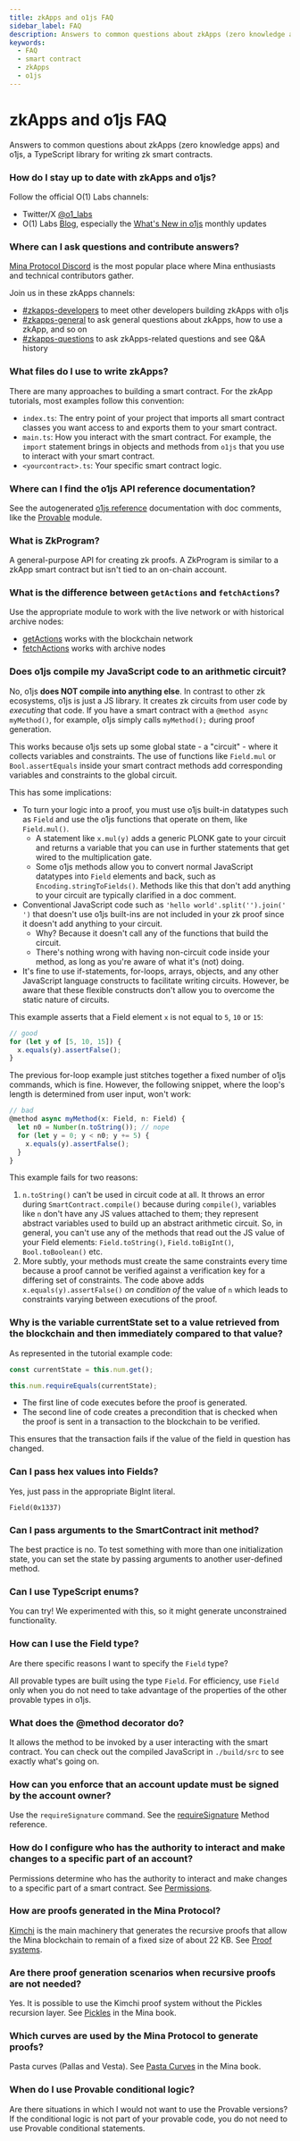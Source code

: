 ```yaml
---
title: zkApps and o1js FAQ
sidebar_label: FAQ
description: Answers to common questions about zkApps (zero knowledge apps) and o1js, a TypeScript library for writing zk smart contracts.
keywords:
  - FAQ
  - smart contract
  - zkApps
  - o1js
---
```


# zkApps and o1js FAQ

Answers to common questions about zkApps (zero knowledge apps) and o1js, a TypeScript library for writing zk smart contracts.

### How do I stay up to date with zkApps and o1js?

Follow the official O(1) Labs channels:

- Twitter/X [@o1_labs](https://twitter.com/o1_labs)
- O(1) Labs [Blog](https://blog.o1labs.org/), especially the [What's New in o1js](https://blog.o1labs.org/search?q=o1js) monthly updates

### Where can I ask questions and contribute answers?

[Mina Protocol Discord](https://discord.gg/minaprotocol) is the most popular place where Mina enthusiasts and technical contributors gather. 

Join us in these zkApps channels:

* [#zkapps-developers](https://discord.com/channels/484437221055922177/915745847692636181) to meet other developers building zkApps with o1js
* [#zkapps-general](https://discord.com/channels/484437221055922177/910549624413102100) to ask general questions about zkApps, how to use a zkApp, and so on
* [#zkapps-questions](https://discord.com/channels/484437221055922177/1047214314349658172) to ask zkApps-related questions and see Q&A history


### What files do I use to write zkApps?

There are many approaches to building a smart contract. For the zkApp tutorials, most examples follow this convention:

- `index.ts`: The entry point of your project that imports all smart contract classes you want access to and exports them to your smart contract. 
- `main.ts`: How you interact with the smart contract. For example, the `import` statement brings in objects and methods from `o1js` that you use to interact with your smart contract. 
- `<yourcontract>.ts`: Your specific smart contract logic. 

### Where can I find the o1js API reference documentation?

See the autogenerated [o1js reference](/zkapps/o1js-reference) documentation with doc comments, like the [Provable](/zkapps/o1js-reference/interfaces/Provable) module.

### What is ZkProgram?

A general-purpose API for creating zk proofs. A ZkProgram is similar to a zkApp smart contract but isn't tied to an on-chain account. 

### What is the difference between `getActions` and `fetchActions`?

Use the appropriate module to work with the live network or with historical archive nodes:

- [getActions](/zkapps/o1js-reference/modules/Mina#getactions) works with the blockchain network
- [fetchActions](/zkapps/o1js-reference/modules/Mina#fetchactions) works with archive nodes

### Does o1js compile my JavaScript code to an arithmetic circuit?

No, o1js **does NOT compile into anything else**. In contrast to other zk ecosystems, o1js is just a JS library. It creates zk circuits from user code by _executing_ that code. If you have a smart contract with a `@method async myMethod()`, for example, o1js simply calls `myMethod();` during proof generation.

This works because o1js sets up some global state - a "circuit" - where it collects variables and constraints. The use of functions like `Field.mul` or `Bool.assertEquals` inside your smart contract methods add corresponding variables and constraints to the global circuit.

This has some implications:

- To turn your logic into a proof, you must use o1js built-in datatypes such as `Field` and use the o1js functions that operate on them, like `Field.mul()`.
  - A statement like `x.mul(y)` adds a generic PLONK gate to your circuit and returns a variable that you can use in further statements that get wired to the multiplication gate.
  - Some o1js methods allow you to convert normal JavaScript datatypes into `Field` elements and back, such as `Encoding.stringToFields()`. Methods like this that don't add anything to your circuit are typically clarified in a doc comment.
- Conventional JavaScript code such as `'hello world'.split('').join(' ')` that doesn't use o1js built-ins are not included in your zk proof since it doesn't add anything to your circuit.
  - Why? Because it doesn't call any of the functions that build the circuit.
  - There's nothing wrong with having non-circuit code inside your method, as long as you're aware of what it's (not) doing.
- It's fine to use if-statements, for-loops, arrays, objects, and any other JavaScript language constructs to facilitate writing circuits. However, be aware that these flexible constructs don't allow you to overcome the static nature of circuits.

This example asserts that a Field element `x` is not equal to `5`, `10` or `15`:

```ts
// good
for (let y of [5, 10, 15]) {
  x.equals(y).assertFalse();
}
```

The previous for-loop example just stitches together a fixed number of o1js commands, which is fine. However, the following snippet, where the loop's length is determined from user input, won't work:

```ts
// bad
@method async myMethod(x: Field, n: Field) {
  let n0 = Number(n.toString()); // nope
  for (let y = 0; y < n0; y += 5) {
    x.equals(y).assertFalse();
  }
}
```

This example fails for two reasons:

1. `n.toString()` can't be used in circuit code at all. It throws an error during `SmartContract.compile()` because during `compile()`, variables like `n` don't have any JS values attached to them; they represent abstract variables used to build up an abstract arithmetic circuit. So, in general, you can't use any of the methods that read out the JS value of your Field elements: `Field.toString()`, `Field.toBigInt()`, `Bool.toBoolean()` etc.
2. More subtly, your methods must create the same constraints every time because a proof cannot be verified against a verification key for a differing set of constraints. The code above adds `x.equals(y).assertFalse()` _on condition of_ the value of `n` which leads to constraints varying between executions of the proof.

### Why is the variable currentState set to a value retrieved from the blockchain and then immediately compared to that value?

As represented in the tutorial example code:

```TypeScript
const currentState = this.num.get();

this.num.requireEquals(currentState);
```

- The first line of code executes before the proof is generated. 
- The second line of code creates a precondition that is checked when the proof is sent in a transaction to the blockchain to be verified. 

This ensures that the transaction fails if the value of the field in question has changed.

### Can I pass hex values into Fields?

Yes, just pass in the appropriate BigInt literal.

`Field(0x1337)`

### Can I pass arguments to the SmartContract init method?

The best practice is no. To test something with more than one initialization state, you can set the state by passing arguments to another user-defined method.

### Can I use TypeScript enums?

You can try! We experimented with this, so it might generate unconstrained functionality.

### How can I use the Field type?

Are there specific reasons I want to specify the `Field` type? 

All provable types are built using the type `Field`. For efficiency, use `Field` only when you do not need to take advantage of the properties of the other provable types in o1js.

### What does the @method decorator do?

It allows the method to be invoked by a user interacting with the smart contract. You can check out the compiled JavaScript in `./build/src` to see exactly what's going on.

### How can you enforce that an account update must be signed by the account owner?

Use the `requireSignature` command. See the [requireSignature](/zkapps/o1js-reference/classes/SmartContract#requiresignature) Method reference.

### How do I configure who has the authority to interact and make changes to a specific part of an account?

Permissions determine who has the authority to interact and make changes to a specific part of a smart contract. See [Permissions](https://docs.minaprotocol.com/zkapps/o1js/permissions). 

### How are proofs generated in the Mina Protocol?

[Kimchi](https://minaprotocol.com/blog/kimchi-the-latest-update-to-minas-proof-system) is the main machinery that generates the recursive proofs that allow the Mina blockchain to remain of a fixed size of about 22 KB. See [Proof systems](https://o1-labs.github.io/proof-systems/).

### Are there proof generation scenarios when recursive proofs are not needed?

Yes. It is possible to use the Kimchi proof system without the Pickles recursion layer. See [Pickles](https://o1-labs.github.io/proof-systems/specs/pickles.html?highlight=pickl#pickles) in the Mina book.

### Which curves are used by the Mina Protocol to generate proofs?

Pasta curves (Pallas and Vesta). See [Pasta Curves](https://o1-labs.github.io/proof-systems/specs/pasta.html?highlight=curves#pasta-curves) in the Mina book.

### When do I use Provable conditional logic? 

Are there situations in which I would not want to use the Provable versions? If the conditional logic is not part of your provable code, you do not need to use Provable conditional statements.